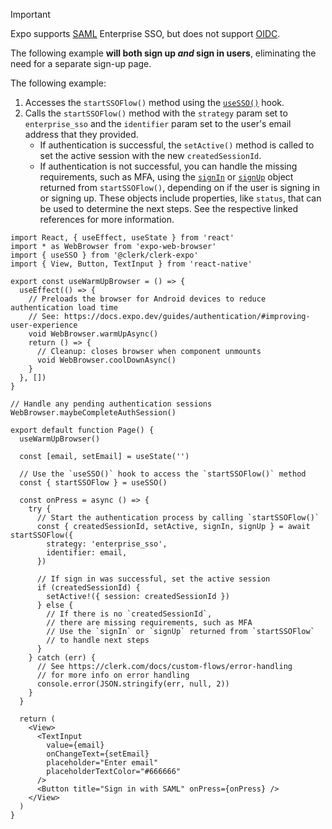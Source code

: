 > [!IMPORTANT]
> Expo supports [SAML](/docs/authentication/enterprise-connections/overview#saml) Enterprise SSO, but does not support [OIDC](/docs/authentication/enterprise-connections/overview#oidc).

The following example **will both sign up _and_ sign in users**, eliminating the need for a separate sign-up page.

The following example:

1. Accesses the `startSSOFlow()` method using the [`useSSO()`](/docs/references/expo/use-sso) hook.
1. Calls the `startSSOFlow()` method with the `strategy` param set to `enterprise_sso` and the `identifier` param set to the user's email address that they provided.
   - If authentication is successful, the `setActive()` method is called to set the active session with the new `createdSessionId`.
   - If authentication is not successful, you can handle the missing requirements, such as MFA, using the [`signIn`](/docs/references/javascript/sign-in/sign-in) or [`signUp`](/docs/references/javascript/sign-up/sign-up) object returned from `startSSOFlow()`, depending on if the user is signing in or signing up. These objects include properties, like `status`, that can be used to determine the next steps. See the respective linked references for more information.

```tsx {{ filename: 'app/(auth)/sign-in.tsx', collapsible: true }}
import React, { useEffect, useState } from 'react'
import * as WebBrowser from 'expo-web-browser'
import { useSSO } from '@clerk/clerk-expo'
import { View, Button, TextInput } from 'react-native'

export const useWarmUpBrowser = () => {
  useEffect(() => {
    // Preloads the browser for Android devices to reduce authentication load time
    // See: https://docs.expo.dev/guides/authentication/#improving-user-experience
    void WebBrowser.warmUpAsync()
    return () => {
      // Cleanup: closes browser when component unmounts
      void WebBrowser.coolDownAsync()
    }
  }, [])
}

// Handle any pending authentication sessions
WebBrowser.maybeCompleteAuthSession()

export default function Page() {
  useWarmUpBrowser()

  const [email, setEmail] = useState('')

  // Use the `useSSO()` hook to access the `startSSOFlow()` method
  const { startSSOFlow } = useSSO()

  const onPress = async () => {
    try {
      // Start the authentication process by calling `startSSOFlow()`
      const { createdSessionId, setActive, signIn, signUp } = await startSSOFlow({
        strategy: 'enterprise_sso',
        identifier: email,
      })

      // If sign in was successful, set the active session
      if (createdSessionId) {
        setActive!({ session: createdSessionId })
      } else {
        // If there is no `createdSessionId`,
        // there are missing requirements, such as MFA
        // Use the `signIn` or `signUp` returned from `startSSOFlow`
        // to handle next steps
      }
    } catch (err) {
      // See https://clerk.com/docs/custom-flows/error-handling
      // for more info on error handling
      console.error(JSON.stringify(err, null, 2))
    }
  }

  return (
    <View>
      <TextInput
        value={email}
        onChangeText={setEmail}
        placeholder="Enter email"
        placeholderTextColor="#666666"
      />
      <Button title="Sign in with SAML" onPress={onPress} />
    </View>
  )
}
```
